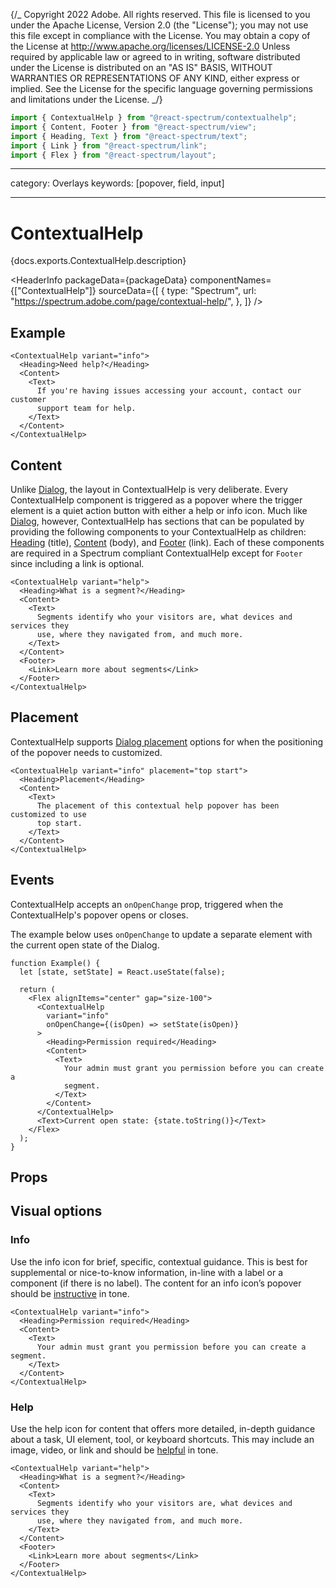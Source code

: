 {/_ Copyright 2022 Adobe. All rights reserved.
This file is licensed to you under the Apache License, Version 2.0 (the "License");
you may not use this file except in compliance with the License. You may obtain a copy
of the License at http://www.apache.org/licenses/LICENSE-2.0
Unless required by applicable law or agreed to in writing, software distributed under
the License is distributed on an "AS IS" BASIS, WITHOUT WARRANTIES OR REPRESENTATIONS
OF ANY KIND, either express or implied. See the License for the specific language
governing permissions and limitations under the License. _/}



```jsx import
import { ContextualHelp } from "@react-spectrum/contextualhelp";
import { Content, Footer } from "@react-spectrum/view";
import { Heading, Text } from "@react-spectrum/text";
import { Link } from "@react-spectrum/link";
import { Flex } from "@react-spectrum/layout";
```

---

category: Overlays
keywords: [popover, field, input]

---

# ContextualHelp

<PageDescription>{docs.exports.ContextualHelp.description}</PageDescription>

<HeaderInfo
  packageData={packageData}
  componentNames={["ContextualHelp"]}
  sourceData={[
    {
      type: "Spectrum",
      url: "https://spectrum.adobe.com/page/contextual-help/",
    },
  ]}
/>

## Example

```tsx example
<ContextualHelp variant="info">
  <Heading>Need help?</Heading>
  <Content>
    <Text>
      If you're having issues accessing your account, contact our customer
      support team for help.
    </Text>
  </Content>
</ContextualHelp>
```

## Content

Unlike [Dialog](Dialog.html), the layout in ContextualHelp is very deliberate. Every ContextualHelp component is triggered as a popover where the
trigger element is a quiet action button with either a help or info icon. Much like [Dialog](Dialog.html), however, ContextualHelp has sections that
can be populated by providing the following components to your ContextualHelp as children:
[Heading](Heading.html) (title), [Content](Content.html) (body), and [Footer](Footer.html) (link).
Each of these components are required in a Spectrum compliant ContextualHelp except for `Footer` since including a link is optional.

```tsx example
<ContextualHelp variant="help">
  <Heading>What is a segment?</Heading>
  <Content>
    <Text>
      Segments identify who your visitors are, what devices and services they
      use, where they navigated from, and much more.
    </Text>
  </Content>
  <Footer>
    <Link>Learn more about segments</Link>
  </Footer>
</ContextualHelp>
```

## Placement

ContextualHelp supports [Dialog placement](./DialogTrigger.html#dialog-placement) options for when the positioning of the popover needs to customized.

```tsx example
<ContextualHelp variant="info" placement="top start">
  <Heading>Placement</Heading>
  <Content>
    <Text>
      The placement of this contextual help popover has been customized to use
      top start.
    </Text>
  </Content>
</ContextualHelp>
```

## Events

ContextualHelp accepts an `onOpenChange` prop, triggered when the ContextualHelp's popover opens or closes.

The example below uses `onOpenChange` to update a separate element with the current open state of the Dialog.

```tsx example
function Example() {
  let [state, setState] = React.useState(false);

  return (
    <Flex alignItems="center" gap="size-100">
      <ContextualHelp
        variant="info"
        onOpenChange={(isOpen) => setState(isOpen)}
      >
        <Heading>Permission required</Heading>
        <Content>
          <Text>
            Your admin must grant you permission before you can create a
            segment.
          </Text>
        </Content>
      </ContextualHelp>
      <Text>Current open state: {state.toString()}</Text>
    </Flex>
  );
}
```

## Props

<PropTable component={docs.exports.ContextualHelp} links={docs.links} />

## Visual options

### Info

Use the info icon for brief, specific, contextual guidance. This is best for supplemental or nice-to-know information,
in-line with a label or a component (if there is no label). The content for an info icon’s popover should be [instructive](https://spectrum.adobe.com/page/voice-and-tone/#Tone-spectrum) in tone.

```tsx example
<ContextualHelp variant="info">
  <Heading>Permission required</Heading>
  <Content>
    <Text>
      Your admin must grant you permission before you can create a segment.
    </Text>
  </Content>
</ContextualHelp>
```

### Help

Use the help icon for content that offers more detailed, in-depth guidance about a task, UI element, tool, or keyboard shortcuts.
This may include an image, video, or link and should be [helpful](https://spectrum.adobe.com/page/voice-and-tone/#Tone-spectrum) in tone.

```tsx example
<ContextualHelp variant="help">
  <Heading>What is a segment?</Heading>
  <Content>
    <Text>
      Segments identify who your visitors are, what devices and services they
      use, where they navigated from, and much more.
    </Text>
  </Content>
  <Footer>
    <Link>Learn more about segments</Link>
  </Footer>
</ContextualHelp>
```
